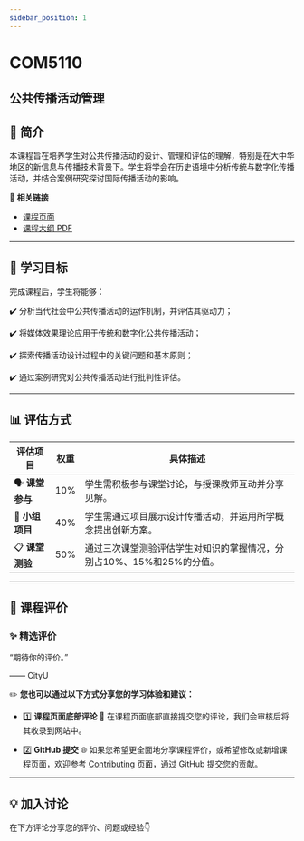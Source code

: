 ```yaml
---
sidebar_position: 1
---
```


# COM5110
## 公共传播活动管理

## **📘 简介**
本课程旨在培养学生对公共传播活动的设计、管理和评估的理解，特别是在大中华地区的新信息与传播技术背景下。学生将学会在历史语境中分析传统与数字化传播活动，并结合案例研究探讨国际传播活动的影响。

🔗 **相关链接**
- [课程页面](https://www.cityu.edu.hk/catalogue/pg/202425/course/COM5110.htm)
- [课程大纲 PDF](https://www.cityu.edu.hk/catalogue/pg/202425/course/COM5110.pdf)

---

## **🎯 学习目标**

完成课程后，学生将能够：

✔️ 分析当代社会中公共传播活动的运作机制，并评估其驱动力；

✔️ 将媒体效果理论应用于传统和数字化公共传播活动；

✔️ 探索传播活动设计过程中的关键问题和基本原则；

✔️ 通过案例研究对公共传播活动进行批判性评估。

---

## **📊 评估方式**

| **评估项目**          | **权重** | **具体描述**                                                                                       |
|----------------------|---------|---------------------------------------------------------------------------------------------------|
| 🗣️ **课堂参与**         | 10%     | 学生需积极参与课堂讨论，与授课教师互动并分享见解。                                                    |
| 📑 **小组项目**        | 40%     | 学生需通过项目展示设计传播活动，并运用所学概念提出创新方案。                                              |
| 📋 **课堂测验**        | 50%     | 通过三次课堂测验评估学生对知识的掌握情况，分别占10%、15%和25%的分值。                                       |

---

## **💬 课程评价**

### ✨ **精选评价**
<div className={commentStyles.commentBox}>
    <p className={commentStyles.commentText}>
        “期待你的评价。”
    </p>
    <p className={commentStyles.commentAuthor}>—— CityU</p>
</div>

✏️ **您也可以通过以下方式分享您的学习体验和建议：**

- 1️⃣ **课程页面底部评论**
💬 在课程页面底部直接提交您的评论，我们会审核后将其收录到网站中。

- 2️⃣ **GitHub 提交**
🌐 如果您希望更全面地分享课程评价，或希望修改或新增课程页面，欢迎参考 [Contributing](https://penjc.github.io/cityU-navigator/contributing) 页面，通过 GitHub 提交您的贡献。

---

## **💡 加入讨论**

在下方评论分享您的评价、问题或经验👇
<Utterances />
